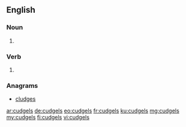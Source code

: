 ==English==

===Noun===
{{head|en|plural}}

# {{plural of|cudgel|lang=en}}

===Verb===
{{head|en|verb form}}

# {{en-third-person singular of|cudgel}}

===Anagrams===
* [[cludges#English|cludges]]

[[ar:cudgels]]
[[de:cudgels]]
[[eo:cudgels]]
[[fr:cudgels]]
[[ku:cudgels]]
[[mg:cudgels]]
[[my:cudgels]]
[[fi:cudgels]]
[[vi:cudgels]]